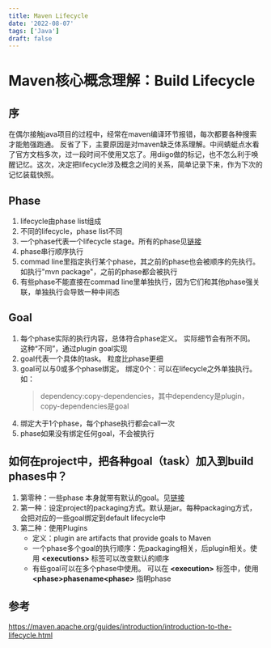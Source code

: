 ```yaml
---
title: Maven Lifecycle
date: '2022-08-07'
tags: ['Java']
draft: false
---
```


# Maven核心概念理解：Build Lifecycle
## 序
在偶尔接触java项目的过程中，经常在maven编译环节报错，每次都要各种搜索才能勉强跑通。 反省了下，主要原因是对maven缺乏体系理解。中间蜻蜓点水看了官方文档多次，过一段时间不使用又忘了。用diigo做的标记，也不怎么利于唤醒记忆。这次，决定把lifecycle涉及概念之间的关系，简单记录下来，作为下次的记忆装载快照。

## Phase
1. lifecycle由phase list组成
2. 不同的lifecycle，phase list不同
3. 一个phase代表一个lifecycle stage。所有的phase见[链接](https://maven.apache.org/guides/introduction/introduction-to-the-lifecycle.html#Lifecycle_Reference)
4. phase串行顺序执行
5. commad line里指定执行某个phase，其之前的phase也会被顺序的先执行。如执行"mvn package"，之前的phase都会被执行
6. 有些phase不能直接在commad line里单独执行，因为它们和其他phase强关联，单独执行会导致一种中间态

## Goal
1. 每个phase实际的执行内容，总体符合phase定义。 实际细节会有所不同。 这种“不同”，通过plugin goal实现
2. goal代表一个具体的task。 粒度比phase更细
3. goal可以与0或多个phase绑定。 绑定0个：可以在lifecycle之外单独执行。如：
   >dependency:copy-dependencies，其中dependency是plugin，copy-dependencies是goal
4. 绑定大于1个phase，每个phase执行都会call一次
5. phase如果没有绑定任何goal，不会被执行

## 如何在project中，把各种goal（task）加入到build phases中？
1. 第零种：一些phase 本身就带有默认的goal。见[链接](https://maven.apache.org/guides/introduction/introduction-to-the-lifecycle.html#built-in-lifecycle-bindings)
2. 第一种：设定project的packaging方式。默认是jar。每种packaging方式，会把对应的一些goal绑定到default lifecycle中
3. 第二种：使用Plugins
   - 定义：plugin are artifacts that provide goals to Maven
   - 一个phase多个goal的执行顺序：先packaging相关，后plugin相关。使用 **\<executions\>** 标签可以改变默认的顺序
   - 有些goal可以在多个phase中使用。 可以在 **\<execution\>** 标签中，使用 **\<phase>phasename\<phase>** 指明phase
## 参考
https://maven.apache.org/guides/introduction/introduction-to-the-lifecycle.html
